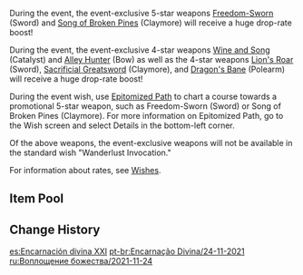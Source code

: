 {{Wish
|name              = Epitome Invocation 2021-11-24
|image             = Epitome Invocation 2021-11-24.png
|type              = Weapon Event
|duration          = event
|time_start        = 2021-11-24 11:00:00
|time_start_offset = GMT+8
|time_end          = 2021-12-14 17:59:59
|link              = https://genshin.hoyoverse.com/en/news/detail/17166
|preceding         = Epitome Invocation/2021-11-02
|alongside         = Secretum Secretorum/2021-11-24
|alongside2        = Born of Ocean Swell/2021-11-24
|succeeding        = Epitome Invocation/2021-12-14
}}
During the event, the event-exclusive 5-star weapons [[Freedom-Sworn]] (Sword) and [[Song of Broken Pines]] (Claymore) will receive a huge drop-rate boost!

During the event, the event-exclusive 4-star weapons [[Wine and Song]] (Catalyst) and [[Alley Hunter]] (Bow) as well as the 4-star weapons [[Lion's Roar]] (Sword), [[Sacrificial Greatsword]] (Claymore), and [[Dragon's Bane]] (Polearm) will receive a huge drop-rate boost!

During the event wish, use [[Epitomized Path]] to chart a course towards a promotional 5-star weapon, such as Freedom-Sworn (Sword) or Song of Broken Pines (Claymore). For more information on Epitomized Path, go to the Wish screen and select Details in the bottom-left corner.

Of the above weapons, the event-exclusive weapons will not be available in the standard wish "Wanderlust Invocation."

For information about rates, see [[Wishes]].

==Item Pool==
{{Wish Pool
|^Freedom-Sworn
|^Song of Broken Pines
|^Wine and Song
|^Alley Hunter
|^Lion's Roar
|^Sacrificial Greatsword
|^Dragon's Bane
|Amos' Bow
|Aquila Favonia
|Lost Prayer to the Sacred Winds
|Primordial Jade Winged-Spear
|Skyward Atlas
|Skyward Blade
|Skyward Harp
|Skyward Pride
|Skyward Spine
|Wolf's Gravestone
|Barbara
|Beidou
|Bennett
|Chongyun
|Diona
|Fischl
|Kujou Sara
|Ningguang
|Noelle
|Razor
|Rosaria
|Sayu
|Sucrose
|Thoma
|Xiangling
|Xingqiu
|Xinyan
|Yanfei
|Eye of Perception
|Favonius Codex
|Favonius Greatsword
|Favonius Lance
|Favonius Sword
|Favonius Warbow
|Rainslasher
|Rust
|Sacrificial Bow
|Sacrificial Fragments
|Sacrificial Sword
|The Bell
|The Flute
|The Stringless
|The Widsith
|Black Tassel
|Bloodtainted Greatsword
|Cool Steel
|Debate Club
|Emerald Orb
|Ferrous Shadow
|Harbinger of Dawn
|Magic Guide
|Raven Bow
|Sharpshooter's Oath
|Skyrider Sword
|Slingshot
|Thrilling Tales of Dragon Slayers
}}

==Change History==
{{Change History|2.3}}

[[es:Encarnación divina XXI]]
[[pt-br:Encarnação Divina/24-11-2021]]
[[ru:Воплощение божества/2021-11-24]]